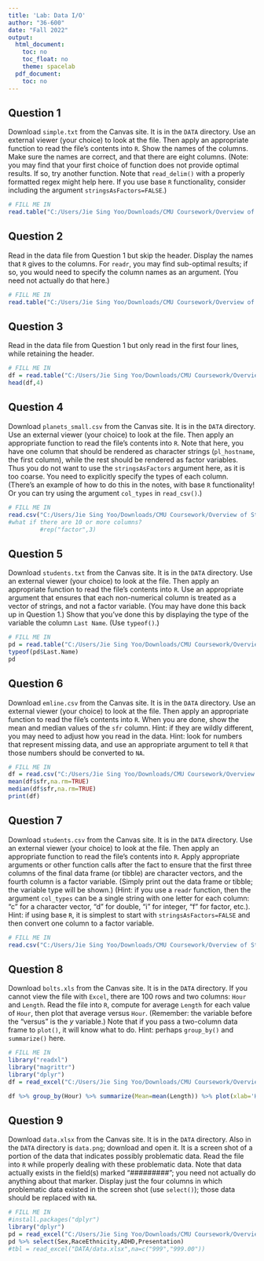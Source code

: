 ---
title: 'Lab: Data I/O'
author: "36-600"
date: "Fall 2022"
output:
  html_document:
    toc: no
    toc_float: no
    theme: spacelab
  pdf_document:
    toc: no
---

## Question 1

Download `simple.txt` from the Canvas site. It is in the `DATA` directory. Use an external viewer (your choice) to look at the file. Then apply an appropriate function to read the file's contents into `R`. Show the names of the columns. Make sure the names are correct, and that there are eight columns. (Note: you may find that your first choice of function does not provide optimal results. If so, try another function. Note that `read_delim()` with a properly formatted regex might help here. If you use base `R` functionality, consider including the argument `stringsAsFactors=FALSE`.)
```{r}
# FILL ME IN
read.table("C:/Users/Jie Sing Yoo/Downloads/CMU Coursework/Overview of Statistical Learning and Modeling/R_labs/simple.txt",header=TRUE)
```

## Question 2

Read in the data file from Question 1 but skip the header. Display the names that `R` gives to the columns. For `readr`, you may find sub-optimal results; if so, you would need to specify the column names as an argument. (You need not actually do that here.)
```{r}
# FILL ME IN
read.table("C:/Users/Jie Sing Yoo/Downloads/CMU Coursework/Overview of Statistical Learning and Modeling/R_labs/simple.txt",header=FALSE)
```

## Question 3

Read in the data file from Question 1 but only read in the first four lines, while retaining the header.
```{r}
# FILL ME IN
df = read.table("C:/Users/Jie Sing Yoo/Downloads/CMU Coursework/Overview of Statistical Learning and Modeling/R_labs/simple.txt",header=TRUE)
head(df,4)
```

## Question 4

Download `planets_small.csv` from the Canvas site. It is in the `DATA` directory. Use an external viewer (your choice) to look at the file. Then apply an appropriate function to read the file's contents into `R`. Note that here, you have one column that should be rendered as character strings (`pl_hostname`, the first column), while the rest should be rendered as factor variables. Thus you do not want to use the `stringsAsFactors` argument here, as it is too coarse. You need to explicitly specify the types of each column. (There's an example of how to do this in the notes, with base `R` functionality! Or you can try using the argument `col_types` in `read_csv()`.)
```{r}
# FILL ME IN
read.csv("C:/Users/Jie Sing Yoo/Downloads/CMU Coursework/Overview of Statistical Learning and Modeling/R_labs/planets_small.csv",header=TRUE,colClasses=c("character","factor","factor","factor"))
#what if there are 10 or more columns?
         #rep("factor",3)

```

## Question 5

Download `students.txt` from the Canvas site. It is in the `DATA` directory. Use an external viewer (your choice) to look at the file. Then apply an appropriate function to read the file's contents into `R`. Use an appropriate argument that ensures that each non-numerical column is treated as a vector of strings, and not a factor variable. (You may have done this back up in Question 1.) Show that you've done this by displaying the type of the variable the column `Last Name`. (Use `typeof()`.)
```{r}
# FILL ME IN
pd = read.table("C:/Users/Jie Sing Yoo/Downloads/CMU Coursework/Overview of Statistical Learning and Modeling/R_labs/students.txt",header=TRUE,stringsAsFactors = FALSE)
typeof(pd$Last.Name)
pd
```

## Question 6

Download `emline.csv` from the Canvas site. It is in the `DATA` directory. Use an external viewer (your choice) to look at the file. Then apply an appropriate function to read the file's contents into `R`. When you are done, show the mean and median values of the `sfr` column. Hint: if they are wildly different, you may need to adjust how you read in the data. Hint: look for numbers that represent missing data, and use an appropriate argument to tell `R` that those numbers should be converted to `NA`.
```{r}

# FILL ME IN
df = read.csv("C:/Users/Jie Sing Yoo/Downloads/CMU Coursework/Overview of Statistical Learning and Modeling/R_labs/emline.csv",header=TRUE,na.strings = c("-9999"," "))
mean(df$sfr,na.rm=TRUE)
median(df$sfr,na.rm=TRUE)
print(df)
```

## Question 7

Download `students.csv` from the Canvas site. It is in the `DATA` directory. Use an external viewer (your choice) to look at the file. Then apply an appropriate function to read the file's contents into `R`. Apply appropriate arguments or other function calls after the fact to ensure that the first three columns of the final data frame (or tibble) are character vectors, and the fourth column is a factor variable. (Simply print out the data frame or tibble; the variable type will be shown.) (Hint: if you use a `readr` function, then the argument `col_types` can be a single string with one letter for each column: "c" for a character vector, "d" for double, "i" for integer, "f" for factor, etc.). Hint: if using base `R`, it is simplest to start with `stringsAsFactors=FALSE` and then convert one column to a factor variable.
```{r}
# FILL ME IN
read.csv("C:/Users/Jie Sing Yoo/Downloads/CMU Coursework/Overview of Statistical Learning and Modeling/R_labs/students.csv",header=TRUE,stringsAsFactors=FALSE,colClasses=c("factor","character","character","character"),skip=6)

```

## Question 8

Download `bolts.xls` from the Canvas site. It is in the `DATA` directory. If you cannot view the file with `Excel`, there are 100 rows and two columns: `Hour` and `Length`. Read the file into `R`, compute for average `Length` for each value of `Hour`, then plot that average versus `Hour`. (Remember: the variable before the "versus" is the $y$ variable.) Note that if you pass a two-column data frame to `plot()`, it will know what to do. Hint: perhaps `group_by()` and `summarize()` here.
```{r}
# FILL ME IN
library("readxl")
library("magrittr")
library("dplyr")
df = read_excel("C:/Users/Jie Sing Yoo/Downloads/CMU Coursework/Overview of Statistical Learning and Modeling/R_labs/bolts.xls")

df %>% group_by(Hour) %>% summarize(Mean=mean(Length)) %>% plot(xlab='Hour',ylab='Mean Length')

```

## Question 9

Download `data.xlsx` from the Canvas site. It is in the `DATA` directory. Also in the `DATA` directory is `data.png`; download and open it. It is a screen shot of a portion of the data that indicates possibly problematic data. Read the file into `R` while properly dealing with these problematic data. Note that data actually exists in the field(s) marked "#########"; you need not actually do anything about that marker. Display just the four columns in which problematic data existed in the screen shot (use `select()`); those data should be replaced with `NA`.
```{r}
# FILL ME IN
#install.packages("dplyr")
library("dplyr")
pd = read_excel("C:/Users/Jie Sing Yoo/Downloads/CMU Coursework/Overview of Statistical Learning and Modeling/R_labs/data.xlsx",na='999')
pd %>% select(Sex,RaceEthnicity,ADHD,Presentation)
#tbl = read_excel("DATA/data.xlsx",na=c("999","999.00"))

```

